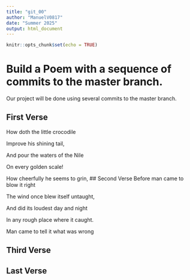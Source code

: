 ```yaml
---
title: "git_00"
author: "ManuelV0817"
date: "Summer 2025"
output: html_document
---
```


```r
knitr::opts_chunk$set(echo = TRUE)
```
# Build a Poem with a sequence of commits to the master branch.
Our project will be done using several commits to the master branch.
<!-- Do not modify or change any text in "!--" bracketed areas such as this --- these are instructions to
you, if you change any of this the git program will notice it and compromise your git merging strategy !-->

## First Verse 
<!--Put the first five lines of a poem by Lewis Carrol in this section!-->
How doth the little crocodile 

Improve his shining tail, 

And pour the waters of the Nile 

On every golden scale! 

How cheerfully he seems to grin,
## Second Verse
<!--Put the first five lines of a poem by Robert Frost here!-->
Before man came to blow it right
 
 The wind once blew itself untaught,

And did its loudest day and night

In any rough place where it caught.
 
 Man came to tell it what was wrong


## Third Verse
<!--Put the first two verses of The Walrus and the Carpenter here!-->

## Last Verse
<!--Put a short poem of your choice 8-20 lines,here!-->
